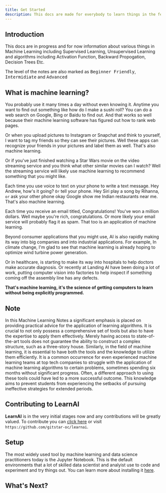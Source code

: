 ```yaml
---
title: Get Started
description: This docs are made for everybody to learn things in the feild of Artificial Intelligence, Machine Learning , Deep Learning, Speech Recognition etc. 
---
```


## Introduction

This docs are in progress and for now information about various things in Machine Learning including Supervised Learning, Unsupervised Learning and algorithms including Activation Function, Backward Propogation, Decision Trees Etc.

The level of the notes are also marked as <kbd>Beginner Friendly</kbd>, <kbd>Intermidiate</kbd> and <kbd>Advanced</kbd>

## What is machine learning? 
You probably use it many times a day without even knowing it. Anytime you want to find out something like how do I make a sushi roll? You can do a web search on Google, Bing or Baidu to find out. And that works so well because their machine learning software has figured out how to rank web pages. 

Or when you upload pictures to Instagram or Snapchat and think to yourself, I want to tag my friends so they can see their pictures. Well these apps can recognize your friends in your pictures and label them as well. That's also machine learning. 

Or if you've just finished watching a Star Wars movie on the video streaming service and you think what other similar movies can I watch? Well the streaming service will likely use machine learning to recommend something that you might like. 

Each time you use voice to text on your phone to write a text message. 
Hey Andrew, how's it going?  `Or` tell your phone. Hey Siri play a song by Rihanna, `or` ask your other phone okay Google show me Indian restaurants near me.
That's also machine learning.

Each time you receive an email titled, Congratulations! You've won a million dollars. Well maybe you're rich, congratulations. Or more likely your email service will probably flag it as spam. That too is an application of machine learning. 

Beyond consumer applications that you might use, AI is also rapidly making its way into big companies and into industrial applications. For example, In climate change, I'm glad to see that machine learning is already hoping to optimize wind turbine power generation. 

Or in healthcare, is starting to make its way into hospitals to help doctors make accurate diagnosis. Or recently at Landing AI have been doing a lot of work, putting computer vision into factories to help inspect if something coming off the assembly line has any defects. 

**That's machine learning, it's the science of getting computers to learn without being explicitly programmed.**

## Note

In this Machine Learning Notes a significant emphasis is placed on providing practical advice for the application of learning algorithms. It is crucial to not only possess a comprehensive set of tools but also to have the expertise to apply them effectively. Merely having access to state-of-the-art tools does not guarantee the ability to construct a complex structure, such as a three-story house. Similarly, in the field of machine learning, it is essential to have both the tools and the knowledge to utilize them efficiently. It is a common occurrence for even experienced machine learning teams at top tech companies to struggle with the application of machine learning algorithms to certain problems, sometimes spending six months without significant progress. Often, a different approach to using these tools could have led to a more successful outcome. This knowledge aims to prevent students from experiencing the setbacks of pursuing ineffective strategies for extended periods.


## Contributing to LearnAI

**LearnAI** is in the very initial stages now and any contributions will be greatly valued. To contribute you can [click here](https://github.com/gitstar-oc/learnai) or visit `https://github.com/gitstar-oc/learnai`. 

## Setup 

The most widely used tool by machine learning and data science practitioners today is the Jupyter Notebook. This is the default environments that a lot of skilled data scientist and analyist use to code and experiment and try things out. You can learn more about installing it [here](/docs/jupyter-notebook).


## What's Next? 
<Cards>
  <Card title="Start Learning about Machine Learning" href="/docs/introduction-to-machine-learning" />
  <Card title="Installing Jupyter Notebook" href="/docs/jupyter-notebook" />
</Cards>

